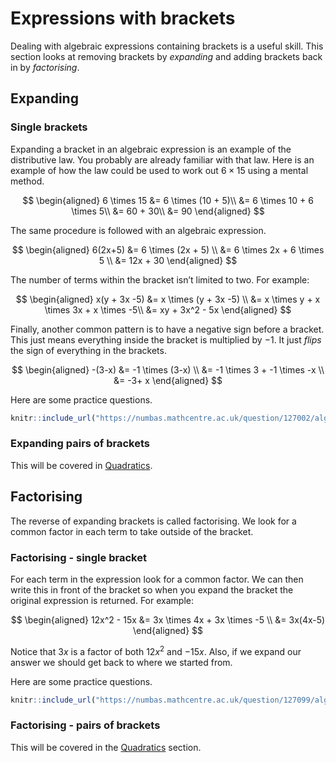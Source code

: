 # Expressions with brackets

Dealing with algebraic expressions containing brackets is a useful skill. This section looks at removing brackets by *expanding* and adding brackets back in by *factorising*.

## Expanding

### Single brackets

Expanding a bracket in an algebraic expression is an example of the distributive law. You probably are already familiar with that law. Here is an example of how the law could be used to work out $6 \times 15$ using a mental method.

$$
\begin{aligned} 
6 \times 15 &= 6 \times (10 + 5)\\
&= 6 \times 10 + 6 \times 5\\
&= 60 + 30\\
&= 90 
\end{aligned}
$$

The same procedure is followed with an algebraic expression. 

$$
\begin{aligned} 
6(2x+5) &= 6 \times (2x + 5) \\
&= 6 \times 2x + 6 \times 5 \\
&= 12x + 30
\end{aligned}
$$

The number of terms within the bracket isn't limited to two. For example:

$$
\begin{aligned} x(y + 3x -5) &= x \times (y + 3x -5) \\
&= x \times y + x \times 3x + x \times -5\\
&= xy + 3x^2 - 5x
\end{aligned}
$$

Finally, another common pattern is to have a negative sign before a bracket. This just means everything inside the bracket is multiplied by $-1$. It just *flips* the sign of everything in the brackets.

$$
\begin{aligned} -(3-x) &= -1 \times (3-x) \\
&= -1 \times 3 + -1 \times -x \\
&= -3+ x
\end{aligned}
$$

Here are some practice questions.

```r
knitr::include_url("https://numbas.mathcentre.ac.uk/question/127002/algebra-expanding-single-brackets/embed/?token=7f05cd3a-ac38-4f05-8866-e3fa3c6b280c", height="800px")
```

### Expanding pairs of brackets

This will be covered in [Quadratics](#quadratics-1).

## Factorising

The reverse of expanding brackets is called factorising. We look for a common factor in each term to take outside of the bracket.

### Factorising - single bracket

For each term in the expression look for a common factor. We can then write this in front of the bracket so when you expand the bracket the original expression is returned. For example:

$$
\begin{aligned} 12x^2 - 15x &= 3x \times 4x + 3x \times -5 \\
&= 3x(4x-5)
\end{aligned}
$$

Notice that $3x$ is a factor of both $12x^2$ and $-15x$. Also, if we expand our answer we should get back to where we started from.

Here are some practice questions.

```r
knitr::include_url("https://numbas.mathcentre.ac.uk/question/127099/algebra-factorising-single-brackets/embed/?token=29498934-17cf-45ab-96cb-ab4a6d7523ed", height="800px")
```

### Factorising - pairs of brackets

This will be covered in the [Quadratics](#quadratics-1) section.
